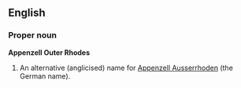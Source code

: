 ==English==
===Proper noun===
'''Appenzell Outer Rhodes'''

#An alternative (anglicised) name for [[Appenzell Ausserrhoden]] (the German name).